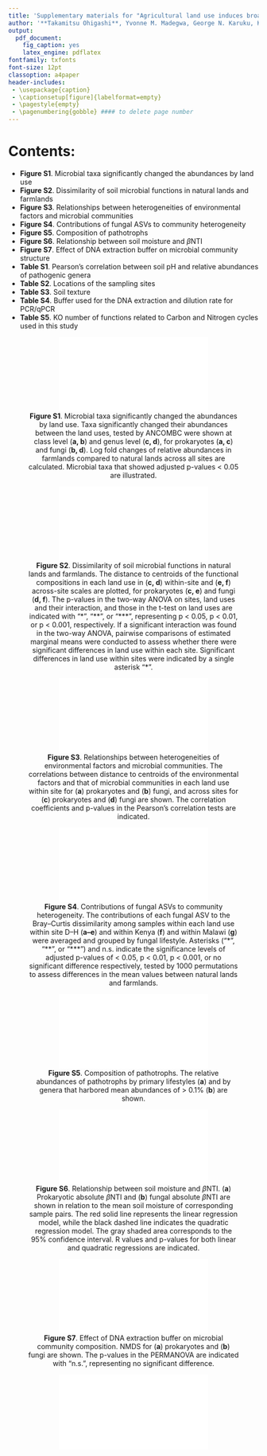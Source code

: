 ```yaml
---
title: 'Supplementary materials for "Agricultural land use induces broader homogenization of soil microbial functional composition than taxonomic composition in sub-Saharan Africa"'
author: '**Takamitsu Ohigashi**, Yvonne M. Madegwa, George N. Karuku, Keston Njira, Yoshitaka Uchida'
output:
  pdf_document:
    fig_caption: yes
    latex_engine: pdflatex
fontfamily: txfonts
font-size: 12pt
classoption: a4paper
header-includes:
 - \usepackage{caption}
 - \captionsetup[figure]{labelformat=empty}
 - \pagestyle{empty}
 - \pagenumbering{gobble} #### to delete page number
---
```



# Contents:
* **Figure S1**\. Microbial taxa significantly changed the abundances by land use
* **Figure S2**\. Dissimilarity of soil microbial functions in natural lands and farmlands
* **Figure S3**\. Relationships between heterogeneities of environmental factors and microbial communities
* **Figure S4**\. Contributions of fungal ASVs to community heterogeneity
* **Figure S5**\. Composition of pathotrophs
* **Figure S6**\. Relationship between soil moisture and $\beta$NTI
* **Figure S7**\. Effect of DNA extraction buffer on microbial community structure
* **Table S1**\. Pearson's correlation between soil pH and relative abundances of pathogenic genera
* **Table S2**\. Locations of the sampling sites
* **Table S3**\. Soil texture
* **Table S4**\. Buffer used for the DNA extraction and dilution rate for PCR/qPCR
* **Table S5**\. KO number of functions related to Carbon and Nitrogen cycles used in this study

<center>

![**Figure S1**\. Microbial taxa significantly changed the abundances by land use. Taxa significantly changed their abundances between the land uses, tested by ANCOMBC were shown at class level (**a, b**) and genus level (**c, d**), for prokaryotes (**a, c**) and fungi (**b, d**). Log\textsubscript{10} fold changes of relative abundances in farmlands compared to natural lands across all sites are calculated. Microbial taxa that showed adjusted p-values < 0.05 are illustrated.](FigSupple_out/FigS_ANCOMBC.pdf)

</center>

\clearpage


<center>

![**Figure S2**\. Dissimilarity of soil microbial functions in natural lands and farmlands. The distance to centroids of the functional compositions in each land use in (**c, d**) within-site and (**e, f**) across-site scales are plotted, for prokaryotes (**c, e**) and fungi (**d, f**). The p-values in the two-way ANOVA on sites, land uses and their interaction, and those in the t-test on land uses are indicated with "\*", "\*\*", or "\*\*\*", representing p \< 0.05, p \< 0.01, or p \< 0.001, respectively. If a significant interaction was found in the two-way ANOVA, pairwise comparisons of estimated marginal means were conducted to assess whether there were significant differences in land use within each site. Significant differences in land use within sites were indicated by a single asterisk "\*".](FigSupple_out/FigS_dis.cen.func.pdf)

</center>

\clearpage

<center>

![**Figure S3**\. Relationships between heterogeneities of environmental factors and microbial communities. The correlations between distance to centroids of the environmental factors and that of microbial communities in each land use within site for (**a**) prokaryotes and (**b**) fungi, and across sites for (**c**) prokaryotes and (**d**) fungi are shown. The correlation coefficients and p-values in the Pearson's correlation tests are indicated.](FigSupple_out/FigS_cor.taxaenvhetero.pdf)

</center>

\clearpage


<center>

![**Figure S4**\. Contributions of fungal ASVs to community heterogeneity. The contributions of each fungal ASV to the Bray--Curtis dissimilarity among samples within each land use within site D--H (**a--e**) and within Kenya (**f**) and within Malawi (**g**) were averaged and grouped by fungal lifestyle. Asterisks ("\*", "\*\*", or "\*\*\*") and n.s. indicate the significance levels of adjusted p-values of \< 0.05, p \< 0.01, p \< 0.001, or no significant difference respectively, tested by 1000 permutations to assess differences in the mean values between natural lands and farmlands.](FigSupple_out/FigS_contrib.hetero_fungilife.pdf)

</center>

\clearpage


<center>

![**Figure S5**\. Composition of pathotrophs. The relative abundances of pathotrophs by primary lifestyles (**a**) and by genera that harbored mean abundances of \> 0.1% (**b**) are shown.](FigSupple_out/FigS_relabun_pathotrophs.pdf)


</center>

\clearpage


<center>

![**Figure S6**\. Relationship between soil moisture and $\beta$NTI. (**a**) Prokaryotic absolute $\beta$NTI and (**b**) fungal absolute $\beta$NTI are shown in relation to the mean soil moisture of corresponding sample pairs. The red solid line represents the linear regression model, while the black dashed line indicates the quadratic regression model. The gray shaded area corresponds to the 95% confidence interval. R\textsuperscript{2} values and p-values for both linear and quadratic regressions are indicated.](FigSupple_out/FigS_bNTI_moisture.pdf)


</center>

<!-- \clearpage -->

\vspace{3cm}

<center>

![**Figure S7**\. Effect of DNA extraction buffer on microbial community composition. NMDS for (**a**) prokaryotes and (**b**) fungi are shown. The p-values in the PERMANOVA are indicated with "n.s.", representing no significant difference.](FigSupple_out/FigS_nmds_buffer.pdf)


</center>

\clearpage

<center>

![](FigS_pathotroph_subanalysis_out/patho_cor_table.pdf)


</center>

\clearpage






